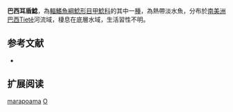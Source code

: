 {{Speciesbox
| name = 巴西耳盾鯰
| image = 
| image_width = 250px
| image_caption = 
| status = NE
| status_system = IUCN3.1
| genus = Otothyropsis
| species = marapoama
| authority = Ribeiro, Carvalho & Melo, 2005
| synonyms = 
}}

'''巴西耳盾鯰'''，為[[輻鰭魚綱|輻鰭魚綱]][[鯰形目|鯰形目]][[甲鯰科|甲鯰科]]的其中一[[種|種]]，為熱帶淡水魚，分布於[[南美洲|南美洲]][[巴西|巴西]]Tietê河流域，棲息在底層水域，生活習性不明。

==参考文献==
*{{FishBase_species|genus=Otothyropsis|species=marapoama|year=2014|month=12}}

== 扩展阅读 ==
{{refbegin}}
{{wikispecies-inline|Otothyropsis marapoama|巴西耳盾鯰}}
{{refend}}
{{Taxonbar|from=Q3761485}}

[[Category:耳盾鯰屬|marapoama]]
[[Category:2005年描述的鱼类|O]]